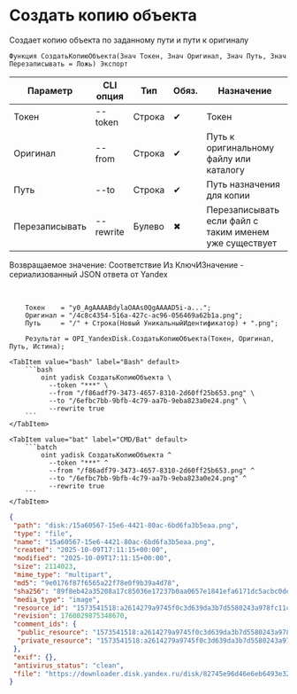 ﻿---
sidebar_position: 5
description: Создать копию объекта и другие функции для работы с Yandex Disk в Открытом пакете интеграций - бесплатной open-source библиотеке интеграций для 1С:Предприятие 8, OneScript и CLI
keywords: [1C, 1С, 1С:Предприятие, 1С:Предприятие 8.3, API, Интеграция, Сервисы, Обмен, OneScript, CLI, Yandex Disk]
---


# Создать копию объекта
 Создает копию объекта по заданному пути и пути к оригиналу



`Функция СоздатьКопиюОбъекта(Знач Токен, Знач Оригинал, Знач Путь, Знач Перезаписывать = Ложь) Экспорт`

  | Параметр | CLI опция | Тип | Обяз. | Назначение |
  |-|-|-|-|-|
  | Токен | --token | Строка | &#x2714; | Токен |
  | Оригинал | --from | Строка | &#x2714; | Путь к оригинальному файлу или каталогу |
  | Путь | --to | Строка | &#x2714; | Путь назначения для копии |
  | Перезаписывать | --rewrite | Булево | &#x2716; | Перезаписывать если файл с таким именем уже существует |

  
  Возвращаемое значение:   Соответствие Из КлючИЗначение - сериализованный JSON ответа от Yandex

<br/>



```bsl title="Пример использования для 1С:Предприятие/OneScript"
    Токен    = "y0_AgAAAABdylaOAAs0QgAAAAD5i-a...";
    Оригинал = "/4c8c4354-516a-427c-ac96-056469a62b1a.png";
    Путь     = "/" + Строка(Новый УникальныйИдентификатор) + ".png";

    Результат = OPI_YandexDisk.СоздатьКопиюОбъекта(Токен, Оригинал, Путь, Истина);
```
    

 <Tabs>
  
    <TabItem value="bash" label="Bash" default>
        ```bash
            oint yadisk СоздатьКопиюОбъекта \
              --token "***" \
              --from "/f86adf79-3473-4657-8310-2d60ff25b653.png" \
              --to "/6efbc7bb-9bfb-4c79-aa7b-9eba823a0e24.png" \
              --rewrite true
        ```
    </TabItem>
  
    <TabItem value="bat" label="CMD/Bat" default>
        ```batch
            oint yadisk СоздатьКопиюОбъекта ^
              --token "***" ^
              --from "/f86adf79-3473-4657-8310-2d60ff25b653.png" ^
              --to "/6efbc7bb-9bfb-4c79-aa7b-9eba823a0e24.png" ^
              --rewrite true
        ```
    </TabItem>
</Tabs>


```json title="Результат"
{
 "path": "disk:/15a60567-15e6-4421-80ac-6bd6fa3b5eaa.png",
 "type": "file",
 "name": "15a60567-15e6-4421-80ac-6bd6fa3b5eaa.png",
 "created": "2025-10-09T17:11:15+00:00",
 "modified": "2025-10-09T17:11:15+00:00",
 "size": 2114023,
 "mime_type": "multipart",
 "md5": "9e0176f87f6565a22f78e0f9b39a4d78",
 "sha256": "89f8eb42a35208a17c85036e17237b0aa0657e1841efa6171dc5acbc0dea9e18",
 "media_type": "image",
 "resource_id": "1573541518:a2614279a9745f0c3d639da3b7d5580243a978fc11c3949d1e588b36d7260247",
 "revision": 1760029875348670,
 "comment_ids": {
  "public_resource": "1573541518:a2614279a9745f0c3d639da3b7d5580243a978fc11c3949d1e588b36d7260247",
  "private_resource": "1573541518:a2614279a9745f0c3d639da3b7d5580243a978fc11c3949d1e588b36d7260247"
 },
 "exif": {},
 "antivirus_status": "clean",
 "file": "https://downloader.disk.yandex.ru/disk/82745e96d46e6eb6493e32be54f431c3e96508272fb32fdf06657087259755e7/68e824f3/Kdpe3dFisZLPovVA4r-aBmpkby3AOQiLsayEHYapOMw2ylFGSbZZrsWtGPTvHxG_-QDrqSGFBOOsS3b3gKT1zA%3D%3D?uid=1573541518&filename=15a60567-15e6-4421-80ac-6bd6fa3b5eaa.png&disposition=attachment&hash=&limit=0&content_type=multipart&owner_uid=1573541518&fsize=2114023&hid=03d7263840468e281bd0b238a26e7d0d&media_type=image&tknv=v3&etag=9e0176f87f6565a22f78e0f9b39a4d78"
}
```
